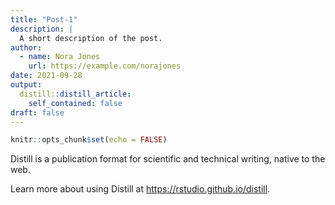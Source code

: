 ```yaml
---
title: "Post-1"
description: |
  A short description of the post.
author:
  - name: Nora Jones
    url: https://example.com/norajones
date: 2021-09-28
output:
  distill::distill_article:
    self_contained: false
draft: false
---
```



```r
knitr::opts_chunk$set(echo = FALSE)
```

Distill is a publication format for scientific and technical writing, native to the web.

Learn more about using Distill at <https://rstudio.github.io/distill>.


